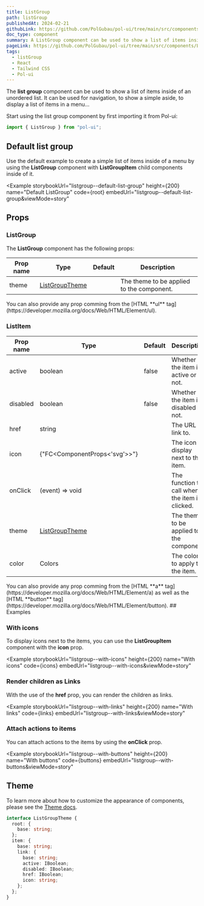 ```yaml
---
title: ListGroup
path: listGroup
publishedAt: 2024-02-21
githubLink: https://github.com/PolGubau/pol-ui/tree/main/src/components/ListGroup
doc_type: component
summary: A ListGroup component can be used to show a list of items inside of an unordered list. It can be used for navigation, to show a simple aside, to display a list of items in a menu...
pageLink: https://github.com/PolGubau/pol-ui/tree/main/src/components/ListGroup
tags:
  - listGroup
  - React
  - Tailwind CSS
  - Pol-ui
---
```






The **list group** component can be used to show a list of items inside of an unordered list.
It can be used for navigation, to show a simple aside, to display a list of items in a menu...

Start using the list group component by first importing it from Pol-ui:

```jsx
import { ListGroup } from "pol-ui";
```

## Default list group

Use the default example to create a simple list of items inside of a menu by using the **ListGroup** component with **ListGroupItem** child components inside of it.

<Example
  storybookUrl="listgroup--default-list-group"
  height={200}
  name="Default ListGroup"
  code={root}
  embedUrl="listgroup--default-list-group&viewMode=story"
>
  <RootCode />
</Example>

## Props

### ListGroup

The **ListGroup** component has the following props:

| Prop name | Type                     | Default | Description                               |
| --------- | ------------------------ | ------- | ----------------------------------------- |
| theme     | [ListGroupTheme](#theme) |         | The theme to be applied to the component. |

<Callout emoji="💡">
  You can also provide any prop comming from the [HTML **ul**
  tag](https://developer.mozilla.org/docs/Web/HTML/Element/ul).
</Callout>

### ListItem

| Prop name | Type                          | Default | Description                                    |
| --------- | ----------------------------- | ------- | ---------------------------------------------- |
| active    | boolean                       | false   | Whether the item is active or not.             |
| disabled  | boolean                       | false   | Whether the item is disabled or not.           |
| href      | string                        |         | The URL to link to.                            |
| icon      | {"FC<ComponentProps<'svg'>>"} |         | The icon to display next to the item.          |
| onClick   | (event) => void               |         | The function to call when the item is clicked. |
| theme     | [ListGroupTheme](#theme)      |         | The theme to be applied to the component.      |
| color     | Colors                        |         | The color to apply to the item.                |

<Callout emoji="💡">
  You can also provide any prop comming from the [HTML **a**
  tag](https://developer.mozilla.org/docs/Web/HTML/Element/a) as well as the
  [HTML **button**
  tag](https://developer.mozilla.org/docs/Web/HTML/Element/button).
</Callout>
## Examples

### With icons

To display icons next to the items, you can use the **ListGroupItem** component with the **icon** prop.

<Example
  storybookUrl="listgroup--with-icons"
  height={200}
  name="With icons"
  code={icons}
  embedUrl="listgroup--with-icons&viewMode=story"
>
  <IconsCode />
</Example>

### Render children as Links

With the use of the **href** prop, you can render the children as links.

<Example
  storybookUrl="listgroup--with-links"
  height={200}
  name="With links"
  code={links}
  embedUrl="listgroup--with-links&viewMode=story"
>
  <LinksCode />
</Example>

### Attach actions to items

You can attach actions to the items by using the **onClick** prop.

<Example
  storybookUrl="listgroup--with-buttons"
  height={200}
  name="With buttons"
  code={buttons}
  embedUrl="listgroup--with-buttons&viewMode=story"
>
  <ButtonsCode />
</Example>

## Theme

To learn more about how to customize the appearance of components, please see the [Theme docs](/docs/theming).

```ts
interface ListGroupTheme {
  root: {
    base: string;
  };
  item: {
    base: string;
    link: {
      base: string;
      active: IBoolean;
      disabled: IBoolean;
      href: IBoolean;
      icon: string;
    };
  };
}
```
